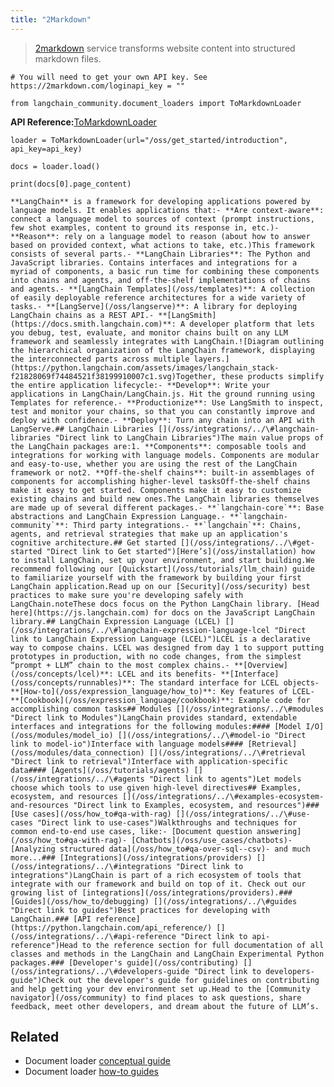 ```yaml
---
title: "2Markdown"
---
```


> [2markdown](https://2markdown.com/) service transforms website content into structured markdown files.

```
# You will need to get your own API key. See https://2markdown.com/loginapi_key = ""
```

```
from langchain_community.document_loaders import ToMarkdownLoader
```

**API Reference:**[ToMarkdownLoader](https://python.langchain.com/api_reference/community/document_loaders/langchain_community.document_loaders.tomarkdown.ToMarkdownLoader.html)

```
loader = ToMarkdownLoader(url="/oss/get_started/introduction", api_key=api_key)
```

```
docs = loader.load()
```

```
print(docs[0].page_content)
```

```
**LangChain** is a framework for developing applications powered by language models. It enables applications that:- **Are context-aware**: connect a language model to sources of context (prompt instructions, few shot examples, content to ground its response in, etc.)- **Reason**: rely on a language model to reason (about how to answer based on provided context, what actions to take, etc.)This framework consists of several parts.- **LangChain Libraries**: The Python and JavaScript libraries. Contains interfaces and integrations for a myriad of components, a basic run time for combining these components into chains and agents, and off-the-shelf implementations of chains and agents.- **[LangChain Templates](/oss/templates)**: A collection of easily deployable reference architectures for a wide variety of tasks.- **[LangServe](/oss/langserve)**: A library for deploying LangChain chains as a REST API.- **[LangSmith](https://docs.smith.langchain.com)**: A developer platform that lets you debug, test, evaluate, and monitor chains built on any LLM framework and seamlessly integrates with LangChain.![Diagram outlining the hierarchical organization of the LangChain framework, displaying the interconnected parts across multiple layers.](https://python.langchain.com/assets/images/langchain_stack-f21828069f74484521f38199910007c1.svg)Together, these products simplify the entire application lifecycle:- **Develop**: Write your applications in LangChain/LangChain.js. Hit the ground running using Templates for reference.- **Productionize**: Use LangSmith to inspect, test and monitor your chains, so that you can constantly improve and deploy with confidence.- **Deploy**: Turn any chain into an API with LangServe.## LangChain Libraries [​](/oss/integrations/../\#langchain-libraries "Direct link to LangChain Libraries")The main value props of the LangChain packages are:1. **Components**: composable tools and integrations for working with language models. Components are modular and easy-to-use, whether you are using the rest of the LangChain framework or not2. **Off-the-shelf chains**: built-in assemblages of components for accomplishing higher-level tasksOff-the-shelf chains make it easy to get started. Components make it easy to customize existing chains and build new ones.The LangChain libraries themselves are made up of several different packages.- **`langchain-core`**: Base abstractions and LangChain Expression Language.- **`langchain-community`**: Third party integrations.- **`langchain`**: Chains, agents, and retrieval strategies that make up an application's cognitive architecture.## Get started [​](/oss/integrations/../\#get-started "Direct link to Get started")[Here’s](/oss/installation) how to install LangChain, set up your environment, and start building.We recommend following our [Quickstart](/oss/tutorials/llm_chain) guide to familiarize yourself with the framework by building your first LangChain application.Read up on our [Security](/oss/security) best practices to make sure you're developing safely with LangChain.noteThese docs focus on the Python LangChain library. [Head here](https://js.langchain.com) for docs on the JavaScript LangChain library.## LangChain Expression Language (LCEL) [​](/oss/integrations/../\#langchain-expression-language-lcel "Direct link to LangChain Expression Language (LCEL)")LCEL is a declarative way to compose chains. LCEL was designed from day 1 to support putting prototypes in production, with no code changes, from the simplest “prompt + LLM” chain to the most complex chains.- **[Overview](/oss/concepts/lcel)**: LCEL and its benefits- **[Interface](/oss/concepts/runnables)**: The standard interface for LCEL objects- **[How-to](/oss/expression_language/how_to)**: Key features of LCEL- **[Cookbook](/oss/expression_language/cookbook)**: Example code for accomplishing common tasks## Modules [​](/oss/integrations/../\#modules "Direct link to Modules")LangChain provides standard, extendable interfaces and integrations for the following modules:#### [Model I/O](/oss/modules/model_io) [​](/oss/integrations/../\#model-io "Direct link to model-io")Interface with language models#### [Retrieval](/oss/modules/data_connection) [​](/oss/integrations/../\#retrieval "Direct link to retrieval")Interface with application-specific data#### [Agents](/oss/tutorials/agents) [​](/oss/integrations/../\#agents "Direct link to agents")Let models choose which tools to use given high-level directives## Examples, ecosystem, and resources [​](/oss/integrations/../\#examples-ecosystem-and-resources "Direct link to Examples, ecosystem, and resources")### [Use cases](/oss/how_to#qa-with-rag) [​](/oss/integrations/../\#use-cases "Direct link to use-cases")Walkthroughs and techniques for common end-to-end use cases, like:- [Document question answering](/oss/how_to#qa-with-rag)- [Chatbots](/oss/use_cases/chatbots)- [Analyzing structured data](/oss/how_to#qa-over-sql--csv)- and much more...### [Integrations](/oss/integrations/providers) [​](/oss/integrations/../\#integrations "Direct link to integrations")LangChain is part of a rich ecosystem of tools that integrate with our framework and build on top of it. Check out our growing list of [integrations](/oss/integrations/providers).### [Guides](/oss/how_to/debugging) [​](/oss/integrations/../\#guides "Direct link to guides")Best practices for developing with LangChain.### [API reference](https://python.langchain.com/api_reference/) [​](/oss/integrations/../\#api-reference "Direct link to api-reference")Head to the reference section for full documentation of all classes and methods in the LangChain and LangChain Experimental Python packages.### [Developer's guide](/oss/contributing) [​](/oss/integrations/../\#developers-guide "Direct link to developers-guide")Check out the developer's guide for guidelines on contributing and help getting your dev environment set up.Head to the [Community navigator](/oss/community) to find places to ask questions, share feedback, meet other developers, and dream about the future of LLM’s.
```

## Related

* Document loader [conceptual guide](/oss/concepts/document_loaders)
* Document loader [how-to guides](/oss/how_to/#document-loaders)

